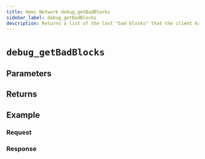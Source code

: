 ```yaml
---
title: Hemi Network debug_getBadBlocks
sidebar_label: debug_getBadBlocks
description: Returns a list of the last "bad blocks" that the client has seen on the network.
---
```




# `debug_getBadBlocks`

<Description />

## Parameters


<Params />

## Returns


<Returns />

## Example


<Example />

### Request


<Request />

### Response


<Response />

